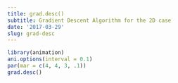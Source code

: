 ```yaml
---
title: grad.desc()
subtitle: Gradient Descent Algorithm for the 2D case
date: '2017-03-29'
slug: grad-desc
---
```


```r
library(animation)
ani.options(interval = 0.1)
par(mar = c(4, 4, 3, .1))
grad.desc()
```
